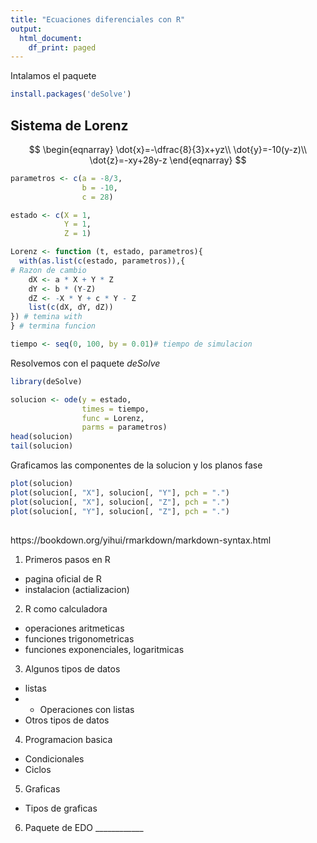 ```yaml
---
title: "Ecuaciones diferenciales con R"
output:
  html_document:
    df_print: paged
---
```



Intalamos el paquete

```r
install.packages('deSolve')
```

## Sistema de Lorenz

$$
\begin{eqnarray}
\dot{x}=-\dfrac{8}{3}x+yz\\
\dot{y}=-10(y-z)\\
\dot{z}=-xy+28y-z
\end{eqnarray}
$$


```r
parametros <- c(a = -8/3,
                b = -10,
                c = 28)

estado <- c(X = 1,
            Y = 1,
            Z = 1)

Lorenz <- function (t, estado, parametros){
  with(as.list(c(estado, parametros)),{
# Razon de cambio
    dX <- a * X + Y * Z
    dY <- b * (Y-Z)
    dZ <- -X * Y + c * Y - Z
    list(c(dX, dY, dZ))
}) # temina with
} # termina funcion

tiempo <- seq(0, 100, by = 0.01)# tiempo de simulacion

```

Resolvemos con el paquete *deSolve*

```r
library(deSolve)

solucion <- ode(y = estado,
                times = tiempo,
                func = Lorenz,
                parms = parametros)
head(solucion)
tail(solucion)
```

Graficamos las componentes de la solucion y los planos fase

```r
plot(solucion)
plot(solucion[, "X"], solucion[, "Y"], pch = ".")
plot(solucion[, "X"], solucion[, "Z"], pch = ".")
plot(solucion[, "Y"], solucion[, "Z"], pch = ".")
```



## 




https://bookdown.org/yihui/rmarkdown/markdown-syntax.html

1. Primeros pasos en R

- pagina oficial de R
- instalacion (actializacion)


2. R como calculadora 

- operaciones aritmeticas
- funciones trigonometricas
- funciones exponenciales, logaritmicas

3. Algunos tipos de datos

- listas
- - Operaciones con listas
- Otros tipos de datos

4. Programacion basica 

- Condicionales
- Ciclos

5. Graficas

- Tipos de graficas

6. Paquete de EDO ____________